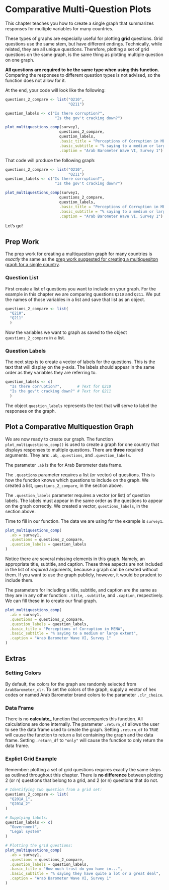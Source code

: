 # Comparative Multi-Question Plots {#chapter-10}

This chapter teaches you how to create a single graph that summarizes responses for multiple variables for many countries. 

These types of graphs are especially useful for plotting **grid** questions. Grid questions use the same stem, but have different endings. Technically, while related, they are all unique questions. Therefore, plotting a set of grid questions on the same graph, is the same thing as plotting multiple question on one graph.

**All questions are required to be the same type when using this function.** Comparing the responses to different question types is not advised, so the function does not allow for it.

At the end, your code will look like the following:

```r

questions_2_compare <- list("Q210",
                            "Q211")

question_labels <- c("Is there corruption?",
                      "Is the gov't cracking down?")

plot_multiquestions_comp(survey1,
                        questions_2_compare,
                        question_labels,
                        .basic_title = "Perceptions of Corruption in MENA",
                        .basic_subtitle = "% saying to a medium or large extent",
                        .caption = "Arab Barometer Wave VI, Survey 1")

```

That code will produce the following graph:


```r

questions_2_compare <- list("Q210",
                            "Q211")
question_labels <- c("Is there corruption?",
                      "Is the gov't cracking down?")

plot_multiquestions_comp(survey1,
                        questions_2_compare,
                        question_labels,
                        .basic_title = "Perceptions of Corruption in MENA",
                        .basic_subtitle = "% saying to a medium or large extent",
                        .caption = "Arab Barometer Wave VI, Survey 1")
```

Let's go!

## Prep Work {#chapter-10-1}

The prep work for creating a multiquestion graph for many countries is _exactly_ the same as the [prep work suggested for creating a multiquesiton graph for a single country](#chapter-10-1).

### Question List {#chapter-10-1-1}

First create a list of questions you want to include on your graph. For the example in this chapter we are comparing questions `Q210` and `Q211`. We put the names of those variables in a list and save that list as an object.

```r

questions_2_compare <- list(
  "Q210",
  "Q211"
  )

```

Now the variables we want to graph as saved to the object `questions_2_compare` in a list.

### Question Labels {#chapter-10-1-2}

The next step is to create a vector of labels for the questions. This is the text that will display on the y-axis. The labels should appear in the same order as they variables they are referring to.

```r

question_labels <- c(
  "Is there corruption?",       # Text for Q210
  "Is the gov't cracking down?" # Text for Q211
  )

```

The object `question_labels` represents the text that will serve to label the responses on the graph.

## Plot a Comparative Multiquestion Graph {#chapter-10-2}

We are now ready to create our graph. The function `plot_multiquestions_comp()` is used to create a graph for one country that displays responses to multiple questions. There are **three** required arguments. They are: `.ab`, `.questions`, and `.question_labels`.

The parameter `.ab` is the for Arab Barometer data frame.

The `.questions` parameter requires a list (or vector) of questions. This is how the function knows which questions to include on the graph. We created a list, `questions_2_compare`, in the section above.

The `.question_labels` parameter requires a vector (or list) of question labels. The labels must appear in the same order as the questions to appear on the graph correctly. We created a vector, `questions_labels`, in the section above.

Time to fill in our function. The data we are using for the example is `survey1`.

```r

plot_multiquestions_comp(
  .ab = survey1,
  .questions = questions_2_compare,
  .question_labels = question_labels
)

```

Notice there are several missing elements in this graph. Namely, an appropriate title, subtitle, and caption. These three aspects are not included in the list of *required* arguments, because a graph can be created without them. If you want to use the graph publicly, however, it would be prudent to include them.

The parameters for including a title, subtitle, and caption are the same as they are in any other function: `.title`, `.subtitle`, and `.caption`, respectively. We can fill these in to create our final graph.

```r

plot_multiquestions_comp(
  .ab = survey1,
  .questions = questions_2_compare,
  .question_labels = question_labels,
  .basic_title = "Perceptions of Corruption in MENA",
  .basic_subtitle = "% saying to a medium or large extent",
  .caption = "Arab Barometer Wave VI, Survey 1"
)

```

## Extras {#chapter-10-3}

### Setting Colors {#chapter-10-3-1}

By default, the colors for the graph are randomly selected from `ArabBarometer_clr`. To set the colors of the graph, supply a vector of hex codes or named Arab Barometer brand colors to the parameter `.clr_choice`.

### Data Frame {#chapter-10-3-2}

There is no **calculate_** function that accompanies this function. All calculations are done internally. The parameter `.return_df` allows the user to see the data frame used to create the graph. Setting `.return_df` to `TRUE` will cause the function to return a list containing the graph and the data frame. Setting `.return_df` to `"only"` will cause the function to only return the data frame.

### Explict Grid Example {#chapter-10-3-3}

Remember: plotting a set of grid questions requires exactly the same steps as outlined throughout this chapter. There is **no difference** between plotting 2 (or n) questions that belong to a grid, and 2 (or n) questions that do not.

```r

# Identifying two question from a grid set:
questions_2_compare <- list(
  "Q201A_1",
  "Q201A_2"
)

# Supplying labels:
question_labels <- c(
  "Government",
  "Legal system"
)

# Plotting the grid questions:
plot_multiquestions_comp(
  .ab = survey1,
  .questions = questions_2_compare,
  .question_labels = question_labels,
  .basic_title = "How much trust do you have in...",
  .basic_subtitle = "% saying they have quite a lot or a great deal",
  .caption = "Arab Barometer Wave VI, Survey 1"
)

```

